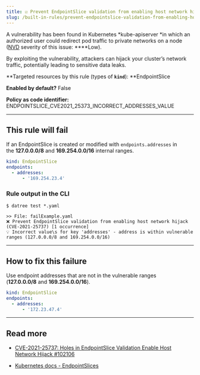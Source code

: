 ```yaml
---
title: ☑️ Prevent EndpointSlice validation from enabling host network hijack (CVE-2021-25737)
slug: /built-in-rules/prevent-endpointslice-validation-from-enabling-host-network-hijack-cve-2021-25737
---
```


A vulnerability has been found in Kubernetes *kube-apiserver *in which an authorized user could redirect pod traffic to private networks on a node ([NVD](https://nvd.nist.gov/vuln/detail/CVE-2021-25737) severity of this issue: \*\*\*\*Low).

By exploiting the vulnerability, attackers can hijack your cluster’s network traffic, potentially leading to sensitive data leaks.

**Targeted resources by this rule (types of **`kind`**): **EndpointSlice

**Enabled by default?** False

**Policy as code identifier:** ENDPOINTSLICE_CVE2021_25373_INCORRECT_ADDRESSES_VALUE

---

## This rule will fail

If an EndpointSlice is created or modified with `endpoints.addresses` in the **127.0.0.0/8** and **169.254.0.0/16** internal ranges.

```yaml
kind: EndpointSlice
endpoints:
  - addresses:
      - '169.254.23.4'
```

### Rule output in the CLI

```none
$ datree test *.yaml

>> File: failExample.yaml
❌ Prevent EndpointSlice validation from enabling host network hijack (CVE-2021-25737) [1 occurrence]
💡 Incorrect value\s for key 'addresses' - address is within vulnerable ranges (127.0.0.0/8 and 169.254.0.0/16)
```

---

## How to fix this failure

Use endpoint addresses that are not in the vulnerable ranges (**127.0.0.0/8** and **169.254.0.0/16**).

```yaml
kind: EndpointSlice
endpoints:
  - addresses:
      - '172.23.47.4'
```

---

## Read more[](https://www.datree.io/resources/kubernetes-configuration-mistakes#anchor3)

- [CVE-2021-25737: Holes in EndpointSlice Validation Enable Host Network Hijack #102106](https://github.com/kubernetes/kubernetes/issues/102106)

- [Kubernetes docs - EndpointSlices](https://kubernetes.io/docs/concepts/services-networking/endpoint-slices/)
